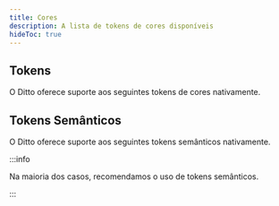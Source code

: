 ```yaml
---
title: Cores
description: A lista de tokens de cores disponíveis
hideToc: true
---
```


## Tokens

O Ditto oferece suporte aos seguintes tokens de cores nativamente.

<ColorTokenDoc />

## Tokens Semânticos

O Ditto oferece suporte aos seguintes tokens semânticos nativamente.

:::info

Na maioria dos casos, recomendamos o uso de tokens semânticos.

:::

<ColorSemanticTokenDoc />

